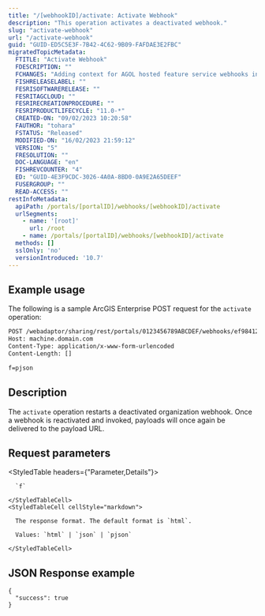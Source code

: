 ```yaml
---
title: "/[webhookID]/activate: Activate Webhook"
description: "This operation activates a deactivated webhook."
slug: "activate-webhook"
url: "/activate-webhook"
guid: "GUID-ED5C5E3F-7B42-4C62-9B09-FAFDAE3E2FBC"
migratedTopicMetadata:
  FTITLE: "Activate Webhook"
  FDESCRIPTION: ""
  FCHANGES: "Adding context for AGOL hosted feature service webhooks in note"
  FISHRELEASELABEL: ""
  FESRISOFTWARERELEASE: ""
  FESRITAGCLOUD: ""
  FESRIRECREATIONPROCEDURE: ""
  FESRIPRODUCTLIFECYCLE: "11.0-*"
  CREATED-ON: "09/02/2023 10:20:58"
  FAUTHOR: "tohara"
  FSTATUS: "Released"
  MODIFIED-ON: "16/02/2023 21:59:12"
  VERSION: "5"
  FRESOLUTION: ""
  DOC-LANGUAGE: "en"
  FISHREVCOUNTER: "4"
  ED: "GUID-4E3F9CDC-3026-4A0A-8BD0-0A9E2A65DEEF"
  FUSERGROUP: ""
  READ-ACCESS: ""
restInfoMetadata:
  apiPath: /portals/[portalID]/webhooks/[webhookID]/activate
  urlSegments:
    - name: '[root]'
      url: /root
    - name: /portals/[portalID]/webhooks/[webhookID]/activate
  methods: []
  sslOnly: 'no'
  versionIntroduced: '10.7'
---
```


## Example usage

The following is a sample ArcGIS Enterprise POST request for the `activate` operation:

```markdown
POST /webadaptor/sharing/rest/portals/0123456789ABCDEF/webhooks/ef98412f3555432aa42d3aecc81c633a/activate HTTP/1.1
Host: machine.domain.com
Content-Type: application/x-www-form-urlencoded
Content-Length: []

f=pjson

```

## Description

The `activate` operation restarts a deactivated organization webhook. Once a webhook is reactivated and invoked, payloads will once again be delivered to the payload URL.


## Request parameters

<StyledTable headers={"Parameter,Details"}>
  <StyledTableRow>
    <StyledTableCell cellStyle="markdown">

      `f` 

    </StyledTableCell>
    <StyledTableCell cellStyle="markdown">

      The response format. The default format is `html`.

      Values: `html` | `json` | `pjson`

    </StyledTableCell>
  </StyledTableRow>
</StyledTable>


## JSON Response example

```other
{
  "success": true
}
```